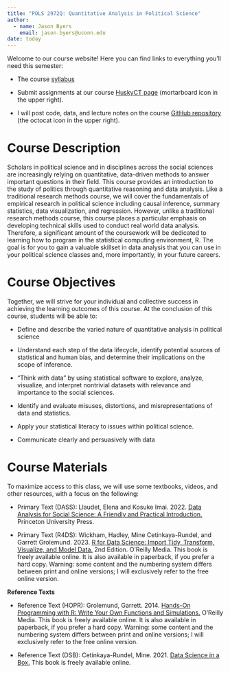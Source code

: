 ```yaml
---
title: "POLS 2972Q: Quantitative Analysis in Political Science"
author: 
  - name: Jason Byers
    email: jason.byers@uconn.edu
date: today
---
```


Welcome to our course website! Here you can find links to everything you'll need this semester:

-   The course [syllabus](https://byersjs.github.io/POLS-2972Q-Syllabus/)

-   Submit assignments at our course [HuskyCT page](https://huskyct.uconn.edu) (mortarboard icon in the upper right).

-   I will post code, data, and lecture notes on the course [GitHub repository](https://github.com/byersjs/POLS-2972Q) (the octocat icon in the upper right).

# Course Description

Scholars in political science and in disciplines across the social sciences are increasingly relying on quantitative, data-driven methods to answer important questions in their field. This course provides an introduction to the study of politics through quantitative reasoning and data analysis. Like a traditional research methods course, we will cover the fundamentals of empirical research in political science including causal inference, summary statistics, data visualization, and regression. However, unlike a traditional research methods course, this course places a particular emphasis on developing technical skills used to conduct real world data analysis. Therefore, a significant amount of the coursework will be dedicated to learning how to program in the statistical computing environment, R. The goal is for you to gain a valuable skillset in data analysis that you can use in your political science classes and, more importantly, in your future careers.

# Course Objectives

Together, we will strive for your individual and collective success in achieving the learning outcomes of this course. At the conclusion of this course, students will be able to:

-   Define and describe the varied nature of quantitative analysis in political science

-   Understand each step of the data lifecycle, identify potential sources of statistical and human bias, and determine their implications on the scope of inference.

-   "Think with data" by using statistical software to explore, analyze, visualize, and interpret nontrivial datasets with relevance and importance to the social sciences.

-   Identify and evaluate misuses, distortions, and misrepresentations of data and statistics.

-   Apply your statistical literacy to issues within political science.

-   Communicate clearly and persuasively with data

# Course Materials

To maximize access to this class, we will use some textbooks, videos, and other resources, with a focus on the following:

-   Primary Text (DASS): Llaudet, Elena and Kosuke Imai. 2022. [Data Analysis for Social Science: A Friendly and Practical Introduction.](https://press.princeton.edu/books/paperback/9780691199436/data-analysis-for-social-science) Princeton University Press.

-   Primary Text (R4DS): Wickham, Hadley, Mine Cetinkaya-Rundel, and Garrett Grolemund. 2023. [R for Data Science: Import Tidy, Transform, Visualize, and Model Data.](https://r4ds.hadley.nz) 2nd Edition. O'Reilly Media. This book is freely available online. It is also available in paperback, if you prefer a hard copy. Warning: some content and the numbering system differs between print and online versions; I will exclusively refer to the free online version.

**Reference Texts** <br>

-   Reference Text (HOPR): Grolemund, Garrett. 2014. [Hands-On Programming with R: Write Your Own Functions and Simulations.](https://rstudio-education.github.io/hopr/) O'Reilly Media. This book is freely available online. It is also available in paperback, if you prefer a hard copy. Warning: some content and the numbering system differs between print and online versions; I will exclusively refer to the free online version.

-   Reference Text (DSB): Cetinkaya-Rundel, Mine. 2021. [Data Science in a Box.](https://datasciencebox.org/index.html) This book is freely available online.
